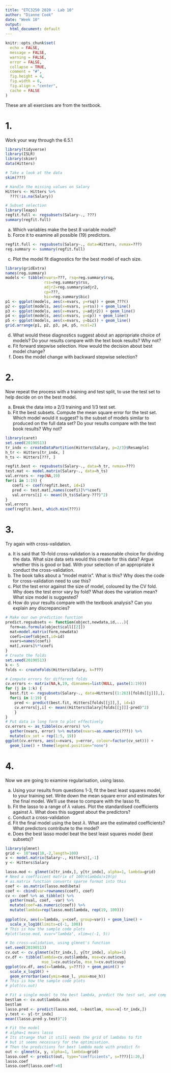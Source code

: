 ```yaml
---
title: "ETC3250 2020 - Lab 10"
author: "Dianne Cook"
date: "Week 10"
output:
  html_document: default
---
```


```r
knitr::opts_chunk$set(
  echo = FALSE,
  message = FALSE,
  warning = FALSE,
  error = FALSE, 
  collapse = TRUE,
  comment = "#",
  fig.height = 4,
  fig.width = 6,
  fig.align = "center",
  cache = FALSE
)
```


These are all exercises are from the textbook.

# 1. 

Work your way through the 6.5.1

```r
library(tidyverse)
library(ISLR)
library(skimr)
data(Hitters)

# Take a look at the data
skim(???)

# Handle the missing values on Salary
Hitters <- Hitters %>%
  ???(!is.na(Salary))

# Subset selection
library(leaps)
regfit.full <- regsubsets(Salary~., ???)
summary(regfit.full)
```

a. Which variables make the best 8 variable model?
b. Force it to examine all possible (19) predictors. 

```r
regfit.full <- regsubsets(Salary~., data=Hitters, nvmax=???)
reg.summary <- summary(regfit.full)
```

c. Plot the model fit diagnostics for the best model of each size.

```r
library(gridExtra)
names(reg.summary)
models <- tibble(nvars=???, rsq=reg.summary$rsq, 
                 rss=reg.summary$rss, 
                 adjr2=reg.summary$adjr2, 
                 cp=???, 
                 bic=reg.summary$bic)
p1 <- ggplot(models, aes(x=nvars, y=rsq)) + geom_???()
p2 <- ggplot(models, aes(x=nvars, y=rss)) + geom_line()
p3 <- ggplot(models, aes(x=nvars, y=adjr2)) + geom_line()
p4 <- ggplot(models, aes(x=nvars, y=cp)) + geom_line()
p5 <- ggplot(models, aes(x=nvars, y=bic)) + geom_line()
grid.arrange(p1, p2, p3, p4, p5, ncol=2)
```

d. What would these diagnostics suggest about an appropriate choice of models? Do your results compare with the text book results? Why not?
e. Fit forward stepwise selection. How would the decision about best model change?  
f. Does the model change with backward stepwise selection?

# 2. 

Now repeat the process with a training and test split, to use the test set to help decide on on the best model.

a. Break the data into a 2/3 training and 1/3 test set. 
b. Fit the best subsets. Compute the mean square error for the test set. Which model would it suggest? Is the subset of models similar to produced on the full data set? Do your results compare with the text book results? Why not?

```r
library(caret)
set.seed(20190513)
tr_indx <- createDataPartition(Hitters$Salary, p=2/3)$Resample1
h_tr <- Hitters[tr_indx, ]
h_ts <- Hitters[???, ]

regfit.best <- regsubsets(Salary~., data=h_tr, nvmax=???)
test.mat <- model.matrix(Salary~., data=h_ts)
val.errors <- rep(NA,19)
for(i in 1:19) {
   coefi <- coef(regfit.best, id=i)
   pred <- test.mat[,names(coefi)]%*%coefi
   val.errors[i] <- mean((h_ts$Salary-???)^2)
}
val.errors
coef(regfit.best, which.min(???))
```

# 3. 

Try again with cross-validation. 

a. It is said that 10-fold cross-validation is a reasonable choice for dividing the data. What size data sets would this create for this data? Argue whether this is good or bad. With your selection of an appropriate $k$ conduct the cross-validation. 
b. The book talks about a "model matrix". What is this? Why does the code for cross-validation need to use this?
b. Plot the test error against the size of model, coloured by the CV fold. Why does the test error vary by fold? What does the variation mean? What size model is suggested? 
c. How do your results compare with the textbook analysis? Can you explain any discrepancies?

```r
# Make our own prediction function
predict.regsubsets <- function(object,newdata,id,...){
  form=as.formula(object$call[[2]])
  mat=model.matrix(form,newdata)
  coefi=coef(object,id=id)
  xvars=names(coefi)
  mat[,xvars]%*%coefi
}
# Create the folds
set.seed(20190513)
k <- 5
folds <- createFolds(Hitters$Salary, k=???)

# Compute errors for different folds
cv.errors <- matrix(NA,k,19, dimnames=list(NULL, paste(1:19)))
for (j in 1:k) {
  best.fit <- regsubsets(Salary~., data=Hitters[(1:263)[folds[[j]]],], nvmax=???)
  for(i in 1:19) {
    pred <- predict(best.fit, Hitters[folds[[j]],], id=i)
    cv.errors[j,i] <- mean((Hitters$Salary[folds[[j]]]-pred)^2)
    }
}
# Put data in long form to plot effectively
cv.errors <- as_tibble(cv.errors) %>%
  gather(nvars, error) %>% mutate(nvars=as.numeric(???)) %>%
  mutate(cv_set = rep(1:5, 19))
ggplot(cv.errors, aes(x=nvars, y=error, colour=factor(cv_set))) +
  geom_line() + theme(legend.position="none")
```

# 4. 

Now we are going to examine regularisation, using lasso.

a. Using your results from questions 1-3, fit the best least squares model, to your training set. Write down the mean square error and estimates for the final model. We'll use these to compare with the lasso fit.
b. Fit the lasso to a range of $\lambda$ values. Plot the standardised coefficients against $\lambda$. What does this suggest about the predictors?
c. Conduct a cross-validation 
d. Fit the final model using the best $\lambda$. What are the estimated coefficients? What predictors contribute to the model?
e. Does the best lasso model beat the best least squares model (best subsets)? 
```r
library(glmnet)
grid <- 10^seq(10,-2,length=100)
x <- model.matrix(Salary~., Hitters)[,-1]
y <- Hitters$Salary

lasso.mod <- glmnet(x[tr_indx,], y[tr_indx], alpha=1, lambda=grid)
# Need a coefficient matrix of 100(nlambda)x19(p)
# as.matrix function converts sparse format into this
coef <- as.matrix(lasso.mod$beta) 
coef <- cbind(var=rownames(coef), coef)
cv <- coef %>% as_tibble() %>%
  gather(nval, coef, -var) %>%
  mutate(coef=as.numeric(coef)) %>%
  mutate(lambda=rep(lasso.mod$lambda, rep(19, 100)))
  
ggplot(cv, aes(x=lambda, y=coef, group=var)) + geom_line() +
  scale_x_log10(limits=c(-1, 100))
# This is how the sample code plots
#plot(lasso.mod, xvar="lambda", xlim=c(-1, 5))

# Do cross-validation, using glmnet's function
set.seed(20190513)
cv.out <- cv.glmnet(x[tr_indx,], y[tr_indx], alpha=1)
cv.df <- tibble(lambda=cv.out$lambda, mse=cv.out$cvm,
                mse_l=cv.out$cvlo, mse_h=cv.out$cvup)
ggplot(cv.df, aes(x=lambda, y=???)) + geom_point() +
  scale_x_log10() +
  geom_errorbar(aes(ymin=mse_l, ymax=mse_h))
# This is how the sample code plots
# plot(cv.out)

# Fit a single model to the best lambda, predict the test set, and compute mse
bestlam <- cv.out$lambda.min
bestlam
lasso.pred <- predict(lasso.mod, s=bestlam, newx=x[-tr_indx,])
y.test <- y[-tr_indx]
mean((lasso.pred-y.test)^2)

# Fit the model
# alpha=1 means lasso
# Its strange that it still needs the grid of lambdas to fit
# but it seems necessary for the optimisation.
# Then the predictions for bext lambda made with predict fn
out <- glmnet(x, y, alpha=1, lambda=grid)
lasso.coef <- predict(out, type="coefficients", s=???)[1:20,]
lasso.coef
lasso.coef[lasso.coef!=0]
```